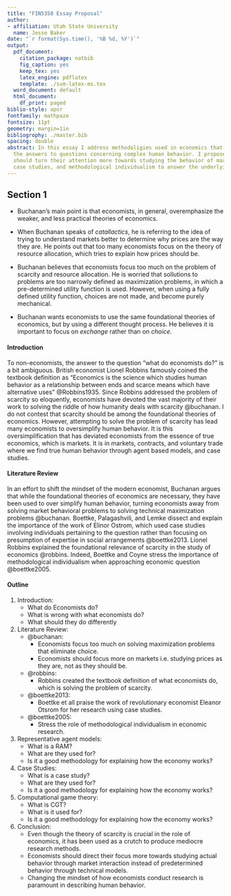 ---
title: "FIN5350 Essay Proposal"
author:
- affiliation: Utah State University
  name: Jesse Baker
date: "`r format(Sys.time(), '%B %d, %Y')`"
output:
  pdf_document:
    citation_package: natbib
    fig_caption: yes
    keep_tex: yes
    latex_engine: pdflatex
    template: ./svm-latex-ms.tex
  word_document: default
  html_document:
    df_print: paged
biblio-style: apsr
fontfamily: mathpazo
fontsize: 11pt
geometry: margin=1in
bibliogrophy: ./master.bib
spacing: double
abstract: In this essay I address methodoligies used in economics that oversimplify
  the answers to questions concerning complex human behavior. I propose that economists
  should turn their attention more towards studying the behavior of markets, and using
  case studies, and methodological individualism to answer the underlying questions of       human behavior.
---


\newpage


## Section 1

* Buchanan's main point is that economists, in general, overemphasize the weaker, and less practical theories of economics. 

* When Buchanan speaks of *catallactics*, he is referring to the idea of trying to understand markets better to determine why prices are the way they are. He points out that too many economists focus on the theory of resource allocation, which tries to explain  how prices should be.

* Buchanan believes that economists focus too much on the problem of scarcity and resource allocation. He is worried that sollutions to problems are too narrowly defined as maximization problems, in which a pre-determined utility function is used. However, when using a fully defined utility function, choices are not made, and become purely mechanical.

* Buchanan wants economists to use the same foundational theories of economics, but by using a different thought process. He believes it is important to focus on *exchange* rather than on *choice*.

#### Introduction

To non-economists, the answer to the question "what do economists do?" is a bit ambiguous. British economist Lionel Robbins famously coined the textbook definition as "Economics is the science which studies human behavior as a relationship between ends and scarce means which have alternative uses" @Robbins1935. Since Robbins addressed the problem of scarcity so eloquently, economists have devoted the vast majority of their work to solving the riddle of how humanity deals with scarcity @buchanan. I do not contest that scarcity should be among the foundational theories of economics. However, attempting to solve the problem of scarcity has lead many economists to oversimplify human behavior. It is this oversimplification that has deviated economists from the essence of true economics, which is markets. It is in markets, contracts, and voluntary trade where we find true human behavior through agent based models, and case studies.        

#### Literature Review

In an effort to shift the mindset of the modern economist, Buchanan argues that while the foundational theories of economics are necessary, they have been used to over simplify human behavior, turning economists away from solving market behavioral problems to solving technical maximization problems @buchanan. Boettke, Palagashvili, and Lemke dissect and explain the importance of the work of Elinor Ostrom, which used case studies involving individuals pertaining to the question rather than focusing on presumption of expertise in social arrangements @boettke2013.  Lionel Robbins explained the foundational relevance of scarcity in the study of economics @robbins. Indeed, Boettke and Coyne stress the importance of methodological individualism when approaching economic question @boettke2005. 

#### Outline

1. Introduction:
    + What do Economists do?
    + What is wrong with what economists do?
    + What should they do differently

2. Literature Review:
    + @buchanan:
        + Economists focus too much on solving maximization problems that eliminate choice.
        + Economists should focus more on markets i.e. studying prices as they are, not as they should be.
    + @robbins:
        + Robbins created the textbook definition of what economists do, which is solving the problem of  scarcity.
    + @boettke2013:
        + Boettke et all praise the work of revolutionary economist Eleanor Otsrom for her research using case studies.
    + @boettke2005:
        + Stress the role of methodological individualism in economic research.


3. Representative agent models:
    + What is a RAM?
    + What are they used for?
    + Is it a good methodology for explaining how the economy works?
    
4. Case Studies:
    + What is a case study?
    + What are they used for?
    + Is it a good methodology for explaining how the economy works?
    
5. Computational game theory:
    + What is CGT?
    + What is it used for?
    + Is it a good methodology for explaining how the economy works?
    
6. Conclusion:
    + Even though the theory of scarcity is crucial in the role of economics, it has been used as a crutch to produce mediocre research methods.
    + Economists should direct their focus more towards studying actual behavior through market interaction instead of predetermined behavior through technical models.
    + Changing the mindset of how economists conduct research is paramount in describing human behavior.

<!--
# References
\setlength{\parindent}{-0.2in}
\setlength{\leftskip}{0.2in}
\setlength{\parskip}{8pt}
\vspace*{-0.2in}
\noindent
-->